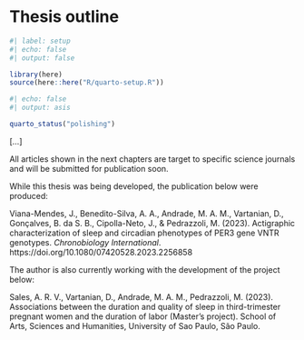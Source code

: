 # Thesis outline {.unnumbered}

```r
#| label: setup
#| echo: false
#| output: false

library(here)
source(here::here("R/quarto-setup.R"))
```

```r
#| echo: false
#| output: asis

quarto_status("polishing")
```

[...]



All articles shown in the next chapters are target to specific science journals and will be submitted for publication soon.

While this thesis was being developed, the publication below were produced:

Viana-Mendes, J., Benedito-Silva, A. A., Andrade, M. A. M., Vartanian, D., Gonçalves, B. da S. B., Cipolla-Neto, J., & Pedrazzoli, M. (2023). Actigraphic characterization of sleep and circadian phenotypes of PER3 gene VNTR genotypes. _Chronobiology International_. https://doi.org/10.1080/07420528.2023.2256858

The author is also currently working with the development of the project below:

Sales, A. R. V., Vartanian, D., Andrade, M. A. M., Pedrazzoli, M. (2023). Associations between the duration and quality of sleep in third-trimester pregnant women and the duration of labor (Master's project). School of Arts, Sciences and Humanities, University of Sao Paulo, São Paulo.
